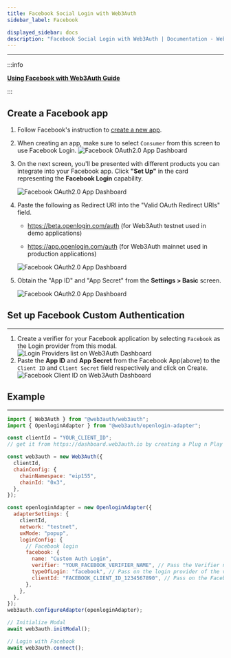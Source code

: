 ```yaml
---
title: Facebook Social Login with Web3Auth
sidebar_label: Facebook

displayed_sidebar: docs
description: "Facebook Social Login with Web3Auth | Documentation - Web3Auth"
---
```


---

:::info

**[Using Facebook with Web3Auth Guide](/docs/guides/facebook)**

:::

## Create a Facebook app

1. Follow Facebook's instruction to [create a new app](https://developers.facebook.com/docs/development/create-an-app).
2. When creating an app, make sure to select `Consumer` from this screen to use Facebook Login.
   ![Facebook OAuth2.0 App Dashboard](/contents/social-providers/facebook/facebook-app.png)

3. On the next screen, you'll be presented with different products you can integrate into your Facebook app. Click **"Set Up"** in the card
   representing the **Facebook Login** capability.

   ![Facebook OAuth2.0 App Dashboard](/contents/social-providers/facebook/facebook-login-setup.png)

4. Paste the following as Redirect URI into the "Valid OAuth Redirect URIs" field.

   - https://beta.openlogin.com/auth (for Web3Auth testnet used in demo applications)

   - https://app.openlogin.com/auth (for Web3Auth mainnet used in production applications)

   ![Facebook OAuth2.0 App Dashboard](/contents/social-providers/facebook/facebook-login-settings-oauth.png)

5. Obtain the "App ID" and "App Secret" from the **Settings > Basic** screen.

   ![Facebook OAuth2.0 App Dashboard](/contents/social-providers/facebook/facebook-app-id-secret.png)

## Set up Facebook Custom Authentication

---

1. Create a verifier for your Facebook application by selecting `Facebook` as the Login provider from this modal.
   ![Login Providers list on Web3Auth Dashboard](/dashboard/verifiers/login-providers-list.png)
2. Paste the **App ID** and **App Secret** from the Facebook App(above) to the `Client ID` and `Client Secret` field respectively and click on Create.
   ![Facebook Client ID on Web3Auth Dashboard](/dashboard/verifiers/facebook-verifier.png)

## Example

---

```js
import { Web3Auth } from "@web3auth/web3auth";
import { OpenloginAdapter } from "@web3auth/openlogin-adapter";

const clientId = "YOUR_CLIENT_ID";
// get it from https://dashboard.web3auth.io by creating a Plug n Play project.

const web3auth = new Web3Auth({
  clientId,
  chainConfig: {
    chainNamespace: "eip155",
    chainId: "0x3",
  },
});

const openloginAdapter = new OpenloginAdapter({
  adapterSettings: {
    clientId,
    network: "testnet",
    uxMode: "popup",
    loginConfig: {
      // Facebook login
      facebook: {
        name: "Custom Auth Login",
        verifier: "YOUR_FACEBOOK_VERIFIER_NAME", // Pass the Verifier name here
        typeOfLogin: "facebook", // Pass on the login provider of the verifier you've created
        clientId: "FACEBOOK_CLIENT_ID_1234567890", // Pass on the Facebook `Client ID` here
      },
    },
  },
});
web3auth.configureAdapter(openloginAdapter);

// Initialize Modal
await web3auth.initModal();

// Login with Facebook
await web3auth.connect();
```
